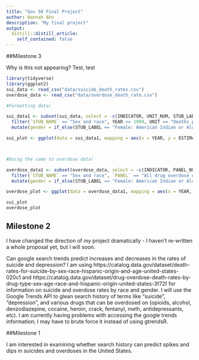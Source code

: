 ```yaml
---
title: "Gov 50 Final Project"
author: Hannah Ahn
description: "My final project"
output:
  distill::distill_article:
    self_contained: false
---
```


##Milestone 3

Why is this not appearing? Test, test
```r
library(tidyverse)
library(ggplot2)
sui_data <- read_csv("data/suicide_death_rates.csv")
overdose_data <- read_csv("data/overdose_death_rate.csv")

#Formatting data!

sui_data1 <- subset(sui_data, select = -c(INDICATOR, UNIT_NUM, STUB_LABEL_NUM, YEAR_NUM, STUB_NAME_NUM, AGE_NUM, FLAG)) |> 
  filter(`STUB_NAME` == "Sex and race", YEAR >= 1999, UNIT == "Deaths per 100,000 resident population, age-adjusted") |> 
  mutate(gender = if_else(STUB_LABEL == "Female: American Indian or Alaska Native" |STUB_LABEL == "Female: Asian or Pacific Islander" | STUB_LABEL == "Female: Black or African American" | STUB_LABEL ==  "Female: White", "Female", "Male"))

sui_plot <- ggplot(data = sui_data1, mapping = aes(x = YEAR, y = ESTIMATE)) + geom_line(mapping = aes(color = STUB_LABEL)) + facet_wrap(~ gender, ncol = 4) + xlab("Year") + ylab("Estimated Number of Deaths per 100,000") + labs(title = "Suicides by Race and Gender", color = "Gender and Race")



#Doing the same to overdose data! 

overdose_data1 <- subset(overdose_data, select = -c(INDICATOR, PANEL_NUM, UNIT, UNIT_NUM, STUB_LABEL_NUM, YEAR_NUM, STUB_NAME_NUM, AGE_NUM, FLAG)) |> 
  filter(`STUB_NAME` == "Sex and race", `PANEL` == "All drug overdose deaths")|>
  mutate(gender = if_else(STUB_LABEL == "Female: American Indian or Alaska Native" |STUB_LABEL == "Female: Asian or Pacific Islander" | STUB_LABEL == "Female: Black or African American" | STUB_LABEL ==  "Female: White", "Female", "Male"))

overdose_plot <- ggplot(data = overdose_data1, mapping = aes(x = YEAR, y = ESTIMATE)) + geom_line(mapping = aes(color = STUB_LABEL)) + facet_wrap(~ gender, ncol = 4) + xlab("Year") + ylab("Estimated Number of Deaths per 100,000") + labs(title = "Overdoses by Race and Gender", color = "Gender and Race")

sui_plot
overdose_plot
```

## Milestone 2 

I have changed the direction of my project dramatically - I haven't re-written a whole proposal yet, but I will soon. 

Can google search trends predict increases and decreases in the rates of suicide and depression? 
I am using https://catalog.data.gov/dataset/death-rates-for-suicide-by-sex-race-hispanic-origin-and-age-united-states-020c1 and https://catalog.data.gov/dataset/drug-overdose-death-rates-by-drug-type-sex-age-race-and-hispanic-origin-united-states-3f72f for information on suicide and overdose rates by race and gender. I will use the Google Trends API to glean search history of terms like "suicide", "depression", and various drugs that can be overdosed on (opioids, alcohol, denzodiazepine, cocaine, heroin, crack, fentanyl, meth, antidepressants, etc). I am currently having problems with accessing the google trends information; I may have to brute force it instead of using gtrendsR. 

##Milestone 1

I am interested in examining whether search history can predict spikes and dips in suicides and overdoses in the United States. 
